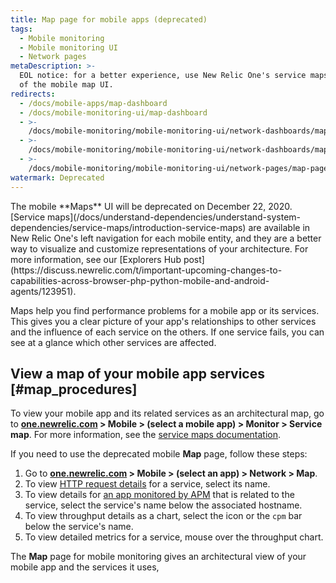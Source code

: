 ```yaml
---
title: Map page for mobile apps (deprecated)
tags:
  - Mobile monitoring
  - Mobile monitoring UI
  - Network pages
metaDescription: >-
  EOL notice: for a better experience, use New Relic One's service maps instead
  of the mobile map UI.
redirects:
  - /docs/mobile-apps/map-dashboard
  - /docs/mobile-monitoring-ui/map-dashboard
  - >-
    /docs/mobile-monitoring/mobile-monitoring-ui/network-dashboards/map-dashboard-mobile-apps
  - >-
    /docs/mobile-monitoring/mobile-monitoring-ui/network-dashboards/map-page-mobile-apps
  - >-
    /docs/mobile-monitoring/mobile-monitoring-ui/network-pages/map-page-mobile-apps
watermark: Deprecated
---
```


<Callout variant="important">
  The mobile **Maps** UI will be deprecated on December 22, 2020. [Service maps](/docs/understand-dependencies/understand-system-dependencies/service-maps/introduction-service-maps) are available in New Relic One's left navigation for each mobile entity, and they are a better way to visualize and customize representations of your architecture. For more information, see our [Explorers Hub post](https://discuss.newrelic.com/t/important-upcoming-changes-to-capabilities-across-browser-php-python-mobile-and-android-agents/123951).
</Callout>

Maps help you find performance problems for a mobile app or its services. This gives you a clear picture of your app's relationships to other services and the influence of each service on the others. If one service fails, you can see at a glance which other services are affected.

## View a map of your mobile app services [#map_procedures]

To view your mobile app and its related services as an architectural map, go to **[one.newrelic.com](https://one.newrelic.com) > Mobile > (select a mobile app) > Monitor > Service map**. For more information, see the [service maps documentation](/docs/understand-dependencies/understand-system-dependencies/service-maps/how-use-service-maps).

If you need to use the deprecated mobile **Map** page, follow these steps:

1. Go to **[one.newrelic.com](https://one.newrelic.com) > Mobile > (select an app) > Network > Map**.
2. To view [HTTP request details](/docs/mobile-monitoring-ui/http-requests-dashboard) for a service, select its name.
3. To view details for [an app monitored by APM](/docs/applications-menu/applications-overview) that is related to the service, select the service's name below the associated hostname.
4. To view throughput details as a chart, select the icon or the `cpm` bar below the service's name.
5. To view detailed metrics for a service, mouse over the throughput chart.

The **Map** page for mobile monitoring gives an architectural view of your mobile app and the services it uses,
